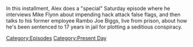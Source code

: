 {{DEFAULTSORT:
    #_EPISODE_0845:September 2, 2023
}}{{Episode
    | title           = September 2, 2023
    | caption         = Listen to this episode on [https://knowledgefight.libsyn.com/845-september-2-2023 Libsyn] [https://open.spotify.com/episode/5OVaKIU4Y6ZmmBeUmjf0nM Spotify], Read the [[Transcript/845: September 2, 2023|Unofficial Transcript]], View discussion on [https://reddit.com/169h971 Reddit]
    | episodeNumber   = 845
    | length          = 01:32:47
    | airDate         = September 4, 2023
    | coverageDate    = September 2, 2023
    | episodeType     = [[:Category:Present Day|Present Day]]
    | appearance      = [[David Knight]], [[Hillary Clinton]], [[General Michael Flynn]], [[Donald Trump]]
    | previousEpisode = [[844: March 12-15, 2004]]
    | nextEpisode     = [[846: September 3, 2023]]
}}

{{Stub}}

In this installment, Alex does a "special" Saturday episode where he interviews Mike Flynn about impending hack attack false flags, and then talks to his former employee Rambo Joe Biggs, live from prison, about how he's been sentenced to 17 years in jail for plotting a seditious conspiracy.

[[Category:Episodes]]
[[Category:Present Day]]

